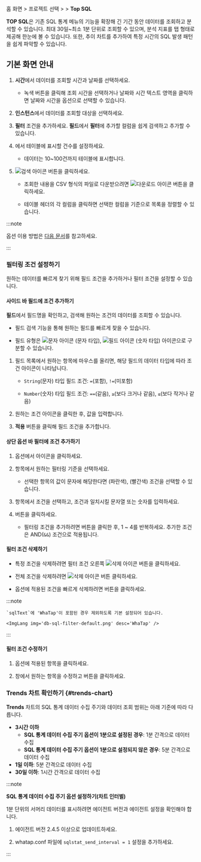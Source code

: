 홈 화면 &gt; 프로젝트 선택 &gt; <Cmdname sid="laboratory" className="uitext" /> &gt; **Top SQL**

**TOP SQL**은 기존 SQL 통계 메뉴의 기능을 확장해 긴 기간 동안 데이터를 조회하고 분석할 수 있습니다. 최대 30일~최소 1분 단위로 조회할 수 있으며, 분석 지표를 탭 형태로 제공해 한눈에 볼 수 있습니다. 또한, 추이 차트를 추가하여 특정 시간의 SQL 발생 패턴을 쉽게 파악할 수 있습니다.

## 기본 화면 안내

<ImgLang img='db-top-sql-stat.png' desc='Top SQL' />

1. **시간**에서 데이터를 조회할 시간과 날짜를 선택하세요. 

    - 녹색 버튼을 클릭해 조회 시간을 선택하거나 날짜와 시간 텍스트 영역을 클릭하면 날짜와 시간을 옵션으로 선택할 수 있습니다.
    
1. **인스턴스**에서 데이터를 조회할 대상을 선택하세요.

1. **필터** 조건을 추가하세요. **필드**에서 **필터**에 추가할 컬럼을 쉽게 검색하고 추가할 수 있습니다. 
    
1. <Cmdname sid="TTL07773" className="uitext" />에서 테이블에 표시할 건수를 설정하세요.

    - 데이터는 10~100건까지 테이블에 표시합니다.

1. ![검색 아이콘](/img/ico-btn-search.png) 버튼을 클릭하세요.

    - 조회한 내용을 CSV 형식의 파일로 다운받으려면 ![다운로드 아이콘](/img/ico-download.svg) 버튼을 클릭하세요.

    - 테이블 헤더의 각 컬럼을 클릭하면 선택한 컬럼을 기준으로 목록을 정렬할 수 있습니다.

:::note

<Cmdname sid="time" className="uitext" /> 옵션 이용 방법은 [다음 문서](usage-ui#timeselector)를 참고하세요.

:::

### 필터링 조건 설정하기

원하는 데이터를 빠르게 찾기 위해 필드 조건을 추가하거나 필터 조건을 설정할 수 있습니다.

#### 사이드 바 필드에 조건 추가하기

**필드**에서 필드명을 확인하고, 검색해 원하는 조건의 데이터를 조회할 수 있습니다. 

* 필드 검색 기능을 통해 원하는 필드를 빠르게 찾을 수 있습니다.

* 필드 유형은 ![문자 아이콘](/img/ico-string.svg) (문자 타입), ![필드 아이콘](/img/ico-field.svg) (숫자 타입) 아이콘으로 구분할 수 있습니다.

1. 필드 목록에서 원하는 항목에 마우스를 올리면, 해당 필드의 데이터 타입에 따라 조건 아이콘이 나타납니다. 

    * `String`(문자) 타입 필드 조건: `=`(포함), `!=`(미포함)

    * `Number`(숫자) 타입 필드 조건: `==`(같음), `≥`(보다 크거나 같음), `≤`(보다 작거나 같음)

2. 원하는 조건 아이콘을 클릭한 후, 값을 입력합니다. 

3. **적용** 버튼을 클릭해 필드 조건을 추가합니다.

#### 상단 옵션 바 필터에 조건 추가하기

1. <Cmdname sid="filter" className="uitext" /> 옵션에서 <LinkImage img="ico-add.svg" className="ico" /> 아이콘을 클릭하세요.

1. <Cmdname sid="TTL06740" className="uitext" /> 항목에서 원하는 필터링 기준을 선택하세요.

    * 선택한 항목의 값이 문자에 해당한다면 <Cmdname sid="includes" className="uitext" />(파란색), <Cmdname sid="excludes" className="uitext" />(빨간색) 조건을 선택할 수 있습니다.

        <InDoc pages="stat,top-sql"><ImgLang img="db-sql-filter-condition-color.png" desc="example" multi /></InDoc>

        <InDoc pages="analysis-sql"><ImgLang img="db-sql-analysis-filter-condition-color.png" desc="example" multi /></InDoc>

1. <Cmdname sid="condition" className="uitext" /> 항목에서 조건을 선택하고, 조건과 일치시킬 문자열 또는 숫자를 입력하세요.

1. <Cmdname sid="apply" className="uitext" /> 버튼을 클릭하세요.

    * 필터링 조건을 추가하려면 <Cmdname sid="bsm_button_add" className="uitext" /> 버튼을 클릭한 후, 1 ~ 4를 반복하세요. 추가한 조건은 AND(`&&`) 조건으로 적용됩니다.


#### 필터 조건 삭제하기 

* 특정 조건을 삭제하려면 필터 조건 오른쪽 ![삭제 아이콘](/img/ico-trash.svg) 버튼을 클릭하세요.

* 전체 조건을 삭제하려면 ![삭제 아이콘](/img/ico-trash.svg) <Cmdname sid="BTN06616" className="uitext" /> 버튼 클릭하세요.

* <Cmdname sid="filter" className="uitext" /> 옵션에 적용된 조건을 빠르게 삭제하려면 <LinkImage img="ico-close.svg" className="ico" /> 버튼을 클릭하세요.

:::note

<InDoc pages="stat,top-sql">

    `sqlText`에 'WhaTap'이 포함된 경우 제외하도록 기본 설정되어 있습니다.

    <ImgLang img='db-sql-filter-default.png' desc='WhaTap' />

</InDoc>

:::


#### 필터 조건 수정하기

1. <Cmdname sid="filter" className="uitext" /> 옵션에 적용된 항목을 클릭하세요. 

1. <Cmdname sid="TTL06737" className="uitext" /> 창에서 원하는 항목을 수정하고 <Cmdname sid="apply" className="uitext" /> 버튼을 클릭하세요.

### Trends 차트 확인하기 {#trends-chart}

<InDoc product='mysql,oracle,oracle-pro'><ProdImg img='db-top-sql-trends-chart.png' desc='Top SQL' /></InDoc>

**Trends** 차트의 SQL 통계 데이터 수집 주기와 데이터 조회 범위는 아래 기준에 따라 다릅니다. 

* **3시간 이하**
    * **SQL 통계 데이터 수집 주기 옵션이 1분으로 설정된 경우**: 1분 간격으로 데이터 수집
    * **SQL 통계 데이터 수집 주기 옵션이 1분으로 설정되지 않은 경우**: 5분 간격으로 데이터 수집
* **1일 이하**: 5분 간격으로 데이터 수집
* **30일 이하**: 1시간 간격으로 데이터 수집  

:::note

**SQL 통계 데이터 수집 주기 옵션 설정하기(차트 인터벌)**

1분 단위의 서머리 데이터를 표시하려면 에이전트 버전과 에이전트 설정을 확인해야 합니다.

1. 에이전트 버전 2.4.5 이상으로 업데이트하세요.

1. whatap.conf 파일에 `sqlstat_send_interval = 1` 설정을 추가하세요.

:::